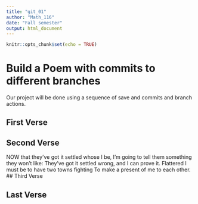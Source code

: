 ---
title: "git_01"
author: "Math_116"
date: "Fall semester"
output: html_document
---

```{r setup, include=FALSE}
knitr::opts_chunk$set(echo = TRUE)
```
# Build a Poem with commits to different branches
Our project will be done using a sequence of save and commits and branch actions.
<!-- Do not modify or change any text in "!--" bracketed areas such as this --- these are instructions to
you, if you change any of this the git program will notice it and compromise your git merging strategy !-->

## First Verse 
<!--Put the first five lines of a poem by Lewis Carrol in this section!-->

## Second Verse
<!--Put the first five lines of a poem by Robert Frost here!-->
NOW that they've got it settled whose I be, 
I'm going to tell them something they won't like: 
They've got it settled wrong, and I can prove it. 
Flattered I must be to have two towns fighting 
To make a present of me to each other. 
## Third Verse
<!--Put the first two verses of The Walrus and the Carpenter here!-->

## Last Verse
<!--Put a short poem of your choice 8-20 lines,here!-->
